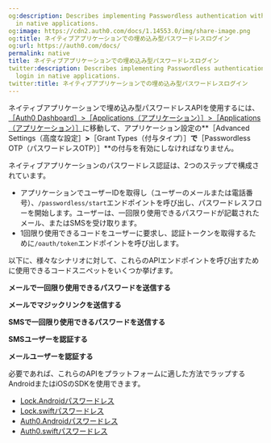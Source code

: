 ```yaml
---
og:description: Describes implementing Passwordless authentication with embedded login
  in native applications.
og:image: https://cdn2.auth0.com/docs/1.14553.0/img/share-image.png
og:title: ネイティブアプリケーションでの埋め込み型パスワードレスログイン
og:url: https://auth0.com/docs/
permalink: native
title: ネイティブアプリケーションでの埋め込み型パスワードレスログイン
twitter:description: Describes implementing Passwordless authentication with embedded
  login in native applications.
twitter:title: ネイティブアプリケーションでの埋め込み型パスワードレスログイン
---
```


ネイティブアプリケーションで埋め込み型パスワードレスAPIを使用するには、[［Auth0 Dashboard］>［Applications（アプリケーション）］>［Applications（アプリケーション）］](%24%7Bmanage_url%7D/#/applications)に移動して、アプリケーション設定の**［Advanced Settings（高度な設定］**>**［Grant Types（付与タイプ）］**で**［Passwordless OTP（パスワードレスOTP）］**の付与を有効にしなければなりません。

ネイティブアプリケーションのパスワードレス認証は、2つのステップで構成されています。

* アプリケーションでユーザーIDを取得し（ユーザーのメールまたは電話番号）、`/passwordless/start`エンドポイントを呼び出し、パスワードレスフローを開始します。ユーザーは、一回限り使用できるパスワードが記載されたメール、またはSMSを受け取ります。
* 1回限り使用できるコードをユーザーに要求し、認証トークンを取得するために`/oauth/token`エンドポイントを呼び出します。

以下に、様々なシナリオに対して、これらのAPIエンドポイントを呼び出すために使用できるコードスニペットをいくつか挙げます。

**メールで一回限り使用できるパスワードを送信する**



**メールでマジックリンクを送信する**



**SMSで一回限り使用できるパスワードを送信する**



**SMSユーザーを認証する**



**メールユーザーを認証する**



必要であれば、これらのAPIをプラットフォームに適した方法でラップするAndroidまたはiOSのSDKを使用できます。

* [Lock.Androidパスワードレス](/libraries/lock-android/lock-android-passwordless)
* [Lock.swiftパスワードレス](/libraries/lock-swift/lock-swift-passwordless)
* [Auth0.Androidパスワードレス](/libraries/auth0-android/auth0-android-passwordless)
* [Auth0.swiftパスワードレス](/libraries/auth0-swift/auth0-swift-passwordless)